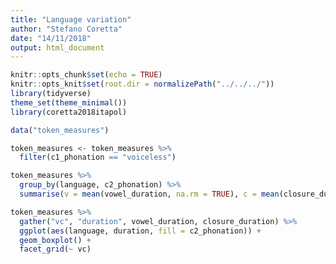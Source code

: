 ```yaml
---
title: "Language variation"
author: "Stefano Coretta"
date: "14/11/2018"
output: html_document
---
```


```r
knitr::opts_chunk$set(echo = TRUE)
knitr::opts_knit$set(root.dir = normalizePath("../../../"))
library(tidyverse)
theme_set(theme_minimal())
library(coretta2018itapol)

data("token_measures")

token_measures <- token_measures %>%
  filter(c1_phonation == "voiceless")
```

```r
token_measures %>%
  group_by(language, c2_phonation) %>%
  summarise(v = mean(vowel_duration, na.rm = TRUE), c = mean(closure_duration, na.rm = TRUE))
```

```r
token_measures %>%
  gather("vc", "duration", vowel_duration, closure_duration) %>%
  ggplot(aes(language, duration, fill = c2_phonation)) +
  geom_boxplot() +
  facet_grid(~ vc)
```

